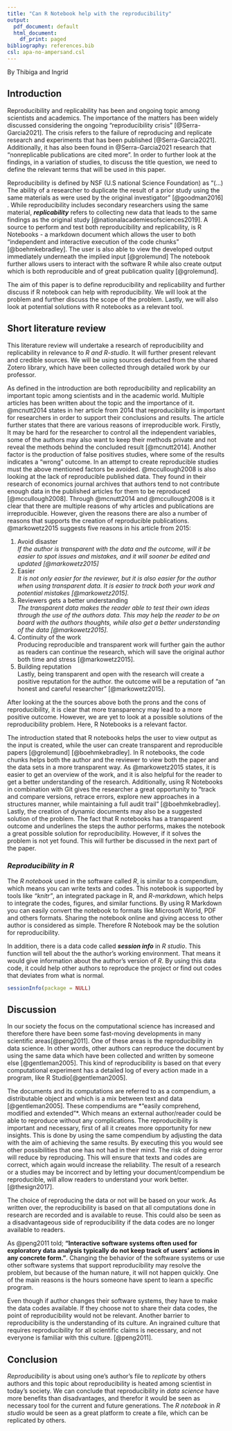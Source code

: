 ```yaml
---
title: "Can R Notebook help with the reproducibility"
output:
  pdf_document: default
  html_document:
    df_print: paged
bibliography: references.bib
csl: apa-no-ampersand.csl
---
```


By Thibiga and Ingrid

## Introduction

Reproducibility and replicability has been and ongoing topic among scientists and academics. The importance of the matters has been widely discussed considering the ongoing "reproducibility crisis" [@Serra-Garcia2021]. The crisis refers to the failure of reproducing and replicate research and experiments that has been published [@Serra-Garcia2021]. Additionally, it has also been found in @Serra-Garcia2021 research that "nonreplicable publications are cited more". In order to further look at the findings, in a variation of studies, to discuss the title question, we need to define the relevant terms that will be used in this paper.

Reproducibility is defined by NSF (U.S national Science Foundation) as "(...) The ability of a researcher to duplicate the result of a prior study using the same materials as were used by the original investigator" [@goodman2016] . While reproducibility includes secondary researchers using the same material, ***replicability*** refers to collecting new data that leads to the same findings as the original study [@nationalacademiesofsciences2019]. A source to perform and test both reproducibility and replicability, is R Notebooks - a markdown document which allows the user to both "independent and interactive execution of the code chunks" [@boehmkebradley]. The user is also able to view the developed output immediately underneath the implied input [@grolemund] The notebook further allows users to interact with the software R while also create output which is both reproducible and of great publication quality [@grolemund].

The aim of this paper is to define reproducibility and replicability and further discuss if R notebook can help with reproducibility. We will look at the problem and further discuss the scope of the problem. Lastly, we will also look at potential solutions with R notebooks as a relevant tool.

## Short literature review

This literature review will undertake a research of reproducibility and replicability in relevance to *R and R-studio*. It will further present relevant and credible sources. We will be using sources deducted from the shared Zotero library, which have been collected through detailed work by our professor.

As defined in the introduction are both reproducibility and replicability an important topic among scientists and in the academic world. Multiple articles has been written about the topic and the importance of it. @mcnutt2014 states in her article from 2014 that reproducibility is important for researchers in order to support their conclusions and results. The article further states that there are various reasons of irreproducible work. Firstly, It may be hard for the researcher to control all the independent variables, some of the authors may also want to keep their methods private and not reveal the methods behind the concluded result [@mcnutt2014]. Another factor is the production of false positives studies, where some of the results indicates a "wrong" outcome. In an attempt to create reproducible studies must the above mentioned factors be avoided. @mccullough2008 is also looking at the lack of reproducible published data. They found in their research of economics journal archives that authors tend to not contribute enough data in the published articles for them to be reproduced [@mccullough2008]. Through @mcnutt2014 and @mccullough2008 is it clear that there are multiple reasons of why articles and publications are irreproducible. However, given the reasons there are also a number of reasons that supports the creation of reproducible publications. @markowetz2015 suggests five reasons in his article from 2015:

1.  Avoid disaster\
    *If the author is transparent with the data and the outcome, will it be easier to spot issues and mistakes, and it will sooner be edited and updated [@markowetz2015]*
2.  Easier\
    *It is not only easier for the reviewer, but it is also easier for the author when using transparent data. It is easier to track both your work and potential mistakes [@markowetz2015].*
3.  Reviewers gets a better understanding\
    *The transparent data makes the reader able to test their own ideas through the use of the authors data. This may help the reader to be on board with the authors thoughts, while also get a better understanding of the data [@markowetz2015].*
4.  Continuity of the work\
    Producing reproducible and transparent work will further gain the author as readers can continue the research, which will save the original author both time and stress [@markowetz2015].
5.  Building reputation\
    Lastly, being transparent and open with the research will create a positive reputation for the author. the outcome will be a reputation of "an honest and careful researcher" [@markowetz2015].

After looking at the the sources above both the prons and the cons of reproducibility, it is clear that more transparency may lead to a more positive outcome. However, we are yet to look at a possible solutions of the reproducibility problem. Here, R Notebooks is a relevant factor.

The introduction stated that R notebooks helps the user to view output as the input is created, while the user can create transparent and reproducible papers [@grolemund] [@boehmkebradley]. In R notebooks, the code chunks helps both the author and the reviewer to view both the paper and the data sets in a more transparent way. As @markowetz2015 states, it is easier to get an overview of the work, and it is also helpful for the reader to get a better understanding of the research. Additionally, using R Notebooks in combination with Git gives the researcher a great opportunity to "track and compare versions, retrace errors, explore new approaches in a structures manner, while maintaining a full audit trail" [@boehmkebradley]. Lastly, the creation of dynamic documents may also be a suggested solution of the problem. The fact that R notebooks has a transparent outcome and underlines the steps the author performs, makes the notebook a great possible solution for reproducibility. However, if it solves the problem is not yet found. This will further be discussed in the next part of the paper.

### ***Reproducibility in R***

The *R notebook* used in the software called *R*, is similar to a compendium, which means you can write texts and codes. This notebook is supported by tools like *"knitr"*, an integrated package in R, and *R-markdown*, which helps to integrate the codes, figures, and similar functions. By using R Markdown you can easily convert the notebook to formats like Microsoft World, PDF and others formats. Sharing the notebook online and giving access to other author is considered as simple. Therefore R Notebook may be the solution for reproducibility.

In addition, there is a data code called ***session info*** in *R studio*. This function will tell about the the author's working environment. That means it would give information about the author's version of *R*. By using this data code, it could help other authors to reproduce the project or find out codes that deviates from what is normal.

```r
sessionInfo(package = NULL)
```

## **Discussion**

In our society the focus on the computational science has increased and therefore there have been some fast-moving developments in many scientific areas[@peng2011]. One of these areas is the reproducibility in data science. In other words, other authors can reproduce the document by using the same data which have been collected and written by someone else [@gentleman2005]. This kind of reproducibility is based on that every computational experiment has a detailed log of every action made in a program, like R Studio[@gentleman2005].

The documents and its computations are referred to as a compendium, a distributable object and which is a mix between text and data [@gentleman2005]. These compendiums are \*"easily comprehend, modified and extended"\*. Which means an external author/reader could be able to reproduce without any complications. The reproducibility is important and necessary, first of all it creates more opportunity for new insights. This is done by using the same compendium by adjusting the data with the aim of achieving the same results. By executing this you would see other possibilities that one has not had in their mind. The risk of doing error will reduce by reproducing. This will ensure that texts and codes are correct, which again would increase the reliability. The result of a research or a studies may be incorrect and by letting your document/compendium be reproducible, will allow readers to understand your work better. [@thesign2017].

The choice of reproducing the data or not will be based on your work. As written over, the reproducibility is based on that all computations done in research are recorded and is available to reuse. This could also be seen as a disadvantageous side of reproducibility if the data codes are no longer available to readers.

As @peng2011 told; **"Interactive software systems often used for exploratory data analysis typically do not keep track of users' actions in any concrete form."**. Changing the behavior of the software systems or use other software systems that support reproducibility may resolve the problem, but because of the human nature, it will not happen quickly. One of the main reasons is the hours someone have spent to learn a specific program.

Even though if author changes their software systems, they have to make the data codes available. If they choose not to share their data codes, the point of reproducibility would not be relevant. Another barrier to reproducibility is the understanding of its culture. An ingrained culture that requires reproducibility for all scientific claims is necessary, and not everyone is familiar with this culture. [@peng2011].

## **Conclusion**

*Reproducibility* is about using one's author's file to *replicate* by others authors and this topic about reproducibility is heated among scientist in today's society. We can conclude that reproducibility in *data science* have more benefits than disadvantages, and therefor it would be seen as necessary tool for the current and future generations. The *R notebook* in *R studio* would be seen as a great platform to create a file, which can be replicated by others.
